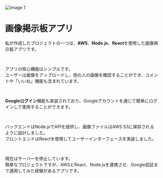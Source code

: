 ![Image 1](/_projects/9/1.png)

# 画像掲示板アプリ


私が作成したプロジェクトの一つは、**AWS**、**Node.js**、**React**を使用した画像掲示板アプリです。<br/>

<br/>

アプリの核心機能はシンプルです。  
ユーザーは画像をアップロードし、他の人の画像を確認することができ、コメントや「いいね」機能も含まれています。<br/>

<br/>

**Googleログイン**機能も実装されており、Googleアカウントを通じて簡単にログインして使用することができます。<br/>

<br/>

バックエンドはNode.jsでAPIを提供し、画像ファイルはAWS S3に保存されるように設計しました。  
フロントエンドはReactを使用してユーザーインターフェースを実装しました。<br/>

<br/>

現在はサーバーを停止しています。<br/>
簡単なプロジェクトですが、AWSとReact、Node.jsを連携させ、Google認証まで適用してみた経験があるアプリです。<br/>
